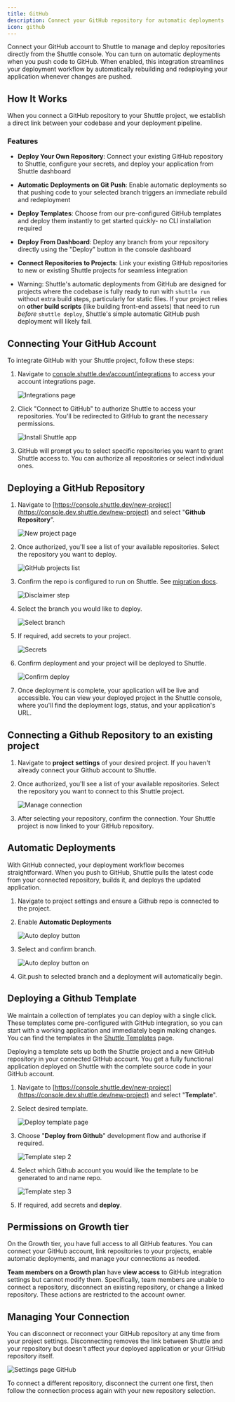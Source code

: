 ```yaml
---
title: GitHub
description: Connect your GitHub repository for automatic deployments
icon: github
---
```


Connect your GitHub account to Shuttle to manage and deploy repositories directly from the Shuttle console. You can turn on automatic deployments when you push code to GitHub. When enabled, this integration streamlines your deployment workflow by automatically rebuilding and redeploying your application whenever changes are pushed.

## How It Works

When you connect a GitHub repository to your Shuttle project, we establish a direct link between your codebase and your deployment pipeline.

### Features

- **Deploy Your Own Repository**: Connect your existing GitHub repository to Shuttle, configure your secrets, and deploy your application from Shuttle dashboard
- **Automatic Deployments on Git Push**: Enable automatic deployments so that pushing code to your selected branch triggers an immediate rebuild and redeployment
- **Deploy Templates**: Choose from our pre-configured GitHub templates and deploy them instantly to get started quickly- no CLI installation required
- **Deploy From Dashboard**: Deploy any branch from your repository directly using the "Deploy" button in the console dashboard
- **Connect Repositories to Projects**: Link your existing GitHub repositories to new or existing Shuttle projects for seamless integration

- Warning: Shuttle's automatic deployments from GitHub are designed for projects where the codebase is fully ready to run with `shuttle run` without extra build steps, particularly for static files.
  If your project relies on **other build scripts** (like building front-end assets) that need to run _before_ `shuttle deploy`, Shuttle's simple automatic GitHub push deployment will likely fail.

## Connecting Your GitHub Account

To integrate GitHub with your Shuttle project, follow these steps:

1. Navigate to [console.shuttle.dev/account/integrations](https://console.shuttle.dev/account/integrations) to access your account integrations page.

   ![Integrations page](/images/github/integrations-page.png)

2. Click "Connect to GitHub" to authorize Shuttle to access your repositories. You'll be redirected to GitHub to grant the necessary permissions.

   ![Install Shuttle app](/images/github/install-shuttle-app.png)

3. GitHub will prompt you to select specific repositories you want to grant Shuttle access to. You can authorize all repositories or select individual ones.

## Deploying a GitHub Repository

1. Navigate to [https://console.shuttle.dev/new-project](https://console.dev.shuttle.dev/new-project) and select "**Github Repository**".

   ![New project page](/images/github/new-project-page.png)

2. Once authorized, you'll see a list of your available repositories. Select the repository you want to deploy.

   ![GitHub projects list](/images/github/github-projects-list.png)

3. Confirm the repo is configured to run on Shuttle. See [migration docs](/migration/guide).

   ![Disclaimer step](/images/github/disclaimer-step.png)

4. Select the branch you would like to deploy.

   ![Select branch](/images/github/select-branch.png)

5. If required, add secrets to your project.

   ![Secrets](/images/github/secrets.png)

6. Confirm deployment and your project will be deployed to Shuttle.

   ![Confirm deploy](/images/github/confirm-deploy.png)

7. Once deployment is complete, your application will be live and accessible. You can view your deployed project in the Shuttle console, where you'll find the deployment logs, status, and your application's URL.

## Connecting a Github Repository to an existing project

1. Navigate to **project** **settings** of your desired project. If you haven't already connect your Github account to Shuttle.
2. Once authorized, you'll see a list of your available repositories. Select the repository you want to connect to this Shuttle project.

   ![Manage connection](/images/github/manage-connection.png)

3. After selecting your repository, confirm the connection. Your Shuttle project is now linked to your GitHub repository.

## Automatic Deployments

With GitHub connected, your deployment workflow becomes straightforward. When you push to GitHub, Shuttle pulls the latest code from your connected repository, builds it, and deploys the updated application.

1. Navigate to project settings and ensure a Github repo is connected to the project.
2. Enable **Automatic Deployments**

   ![Auto deploy button](/images/github/auto-deploy-button.png)

3. Select and confirm branch.

   ![Auto deploy button on](/images/github/auto-deploy-button-on.png)

4. Git.push to selected branch and a deployment will automatically begin.

## Deploying a Github Template

We maintain a collection of templates you can deploy with a single click. These templates come pre-configured with GitHub integration, so you can start with a working application and immediately begin making changes. You can find the templates in the [Shuttle Templates](https://www.notion.so/shuttle-hq/console.shuttle.dev/templates?utm_source=shuttle_docs&utm_campaign=github_integration) page.

Deploying a template sets up both the Shuttle project and a new GitHub repository in your connected GitHub account. You get a fully functional application deployed on Shuttle with the complete source code in your GitHub account.

1. Navigate to [https://console.shuttle.dev/new-project](https://console.dev.shuttle.dev/new-project) and select "**Template**".
2. Select desired template.

   ![Deploy template page](/images/github/deploy-template-page.png)

3. Choose "**Deploy from Github**" development flow and authorise if required.

   ![Template step 2](/images/github/template-step-2.png)

4. Select which Github account you would like the template to be generated to and name repo.

   ![Template step 3](/images/github/template-step-3.png)

5. If required, add secrets and **deploy**.

## Permissions on Growth tier

On the Growth tier, you have full access to all GitHub features. You can connect your GitHub account, link repositories to your projects, enable automatic deployments, and manage your connections as needed.

**Team members on a Growth plan** have **view access** to GitHub integration settings but cannot modify them. Specifically, team members are unable to connect a repository, disconnect an existing repository, or change a linked repository. These actions are restricted to the account owner.

## Managing Your Connection

You can disconnect or reconnect your GitHub repository at any time from your project settings. Disconnecting removes the link between Shuttle and your repository but doesn't affect your deployed application or your GitHub repository itself.

![Settings page GitHub](/images/github/settings-page-github.png)

To connect a different repository, disconnect the current one first, then follow the connection process again with your new repository selection.
